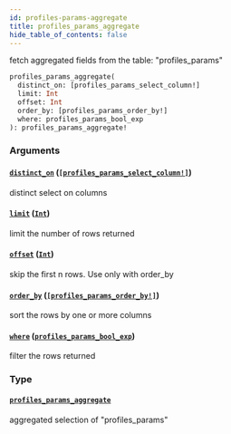 ```yaml
---
id: profiles-params-aggregate
title: profiles_params_aggregate
hide_table_of_contents: false
---
```


fetch aggregated fields from the table: "profiles_params"

```graphql
profiles_params_aggregate(
  distinct_on: [profiles_params_select_column!]
  limit: Int
  offset: Int
  order_by: [profiles_params_order_by!]
  where: profiles_params_bool_exp
): profiles_params_aggregate!
```

### Arguments

#### [`distinct_on`](#) ([`[profiles_params_select_column!]`](../enums/profiles-params-select-column))

distinct select on columns

#### [`limit`](#) ([`Int`](../scalars/int))

limit the number of rows returned

#### [`offset`](#) ([`Int`](../scalars/int))

skip the first n rows. Use only with order_by

#### [`order_by`](#) ([`[profiles_params_order_by!]`](../inputs/profiles-params-order-by))

sort the rows by one or more columns

#### [`where`](#) ([`profiles_params_bool_exp`](../inputs/profiles-params-bool-exp))

filter the rows returned

### Type

#### [`profiles_params_aggregate`](../objects/profiles-params-aggregate)

aggregated selection of "profiles_params"
